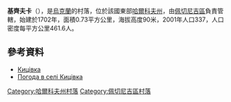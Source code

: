 {{coord|49|52|11|N|36|49|3|E|scale:100000_region:UA|display=title}}

'''基齊夫卡'''（{{lang-uk|Кицівка}}），是[[烏克蘭|烏克蘭]]的村落，位於該國東部[[哈爾科夫州|哈爾科夫州]]，由[[佩切尼吉區|佩切尼吉區]]負責管轄，始建於1702年，面積0.73平方公里，海拔高度90米，2001年人口337，人口密度每平方公里461.6人。

==參考資料==
* [http://w1.c1.rada.gov.ua/pls/z7502/A005?rdat1=09.01.2009&rf7571=33900 Кицівка]{{dead link|date=2017年12月 |bot=InternetArchiveBot |fix-attempted=yes }}
* [http://weather.in.ua/ua/har'kovskaja/10515 Погода в селі Кицівка] {{Wayback|url=http://weather.in.ua/ua/har%27kovskaja/10515 |date=20210120123053 }}

{{DEFAULTSORT:Кицівка}}
[[Category:哈爾科夫州村落|Category:哈爾科夫州村落]]
[[Category:佩切尼吉區村落|Category:佩切尼吉區村落]]


{{Kharkiv-geo-stub}}